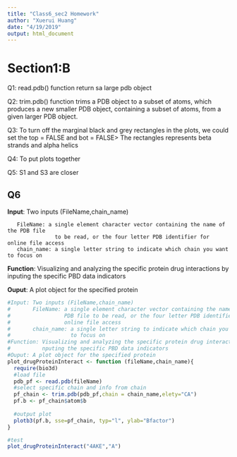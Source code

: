 ```yaml
---
title: "Class6_sec2 Homework"
author: "Xuerui Huang"
date: "4/19/2019"
output: html_document
---
```


# Section1:B
Q1: read.pdb() function return sa large pdb object

Q2: trim.pdb() function trims a PDB object to a subset of atoms, which produces a new smaller PDB object, containing a subset of atoms, from a given larger PDB object.

Q3: To turn off the marginal black and grey rectangles in the plots, we could set the top = FALSE and bot = FALSE> The rectangles represents beta strands and alpha helics 

Q4: To put plots together

Q5: S1 and S3 are closer

## Q6
**Input**: Two inputs (FileName,chain_name)

       FileName: a single element character vector containing the name of the PDB file 
                   to be read, or the four letter PDB identifier for online file access
       chain_name: a single letter string to indicate which chain you want to focus on
**Function**: Visualizing and analyzing the specific protein drug interactions by inputing the specific PBD data indicators

**Ouput**: A plot object for the specified protein
```r
#Input: Two inputs (FileName,chain_name)
#       FileName: a single element character vector containing the name of the 
#                 PDB file to be read, or the four letter PDB identifier for 
#                 online file access
#       chain_name: a single letter string to indicate which chain you want 
#                   to focus on
#Function: Visualizing and analyzing the specific protein drug interactions by i
#          nputing the specific PBD data indicators
#Ouput: A plot object for the specified protein
plot_drugProteinInteract <- function (fileName,chain_name){
  require(bio3d)
  #load file
  pdb_pf <- read.pdb(fileName)
  #select specific chain and info from chain
  pf_chain <- trim.pdb(pdb_pf,chain = chain_name,elety="CA")
  pf.b <- pf_chain$atom$b
  
  #output plot
  plotb3(pf.b, sse=pf_chain, typ="l", ylab="Bfactor")
}

#test
plot_drugProteinInteract("4AKE","A")
```

